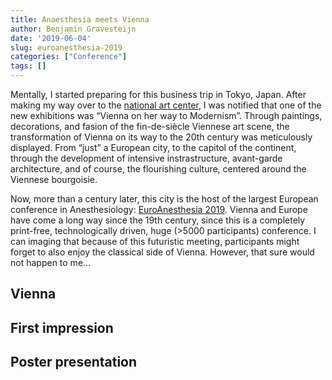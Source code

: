 ```yaml
---
title: Anaesthesia meets Vienna
author: Benjamin Gravesteijn
date: '2019-06-04'
slug: euroanesthesia-2019
categories: ["Conference"]
tags: []
---
```


Mentally, I started preparing for this business trip in Tokyo, Japan. After making my way over to the [national art center](www.nact.jp), I was notified that one of the new exhibitions was "Vienna on her way to Modernism". Through paintings, decorations, and fasion of the fin-de-siècle Viennese art scene, the transformation of Vienna on its way to the 20th century was meticulously displayed. From "just" a European city, to the capitol of the continent, through the development of intensive instrastructure, avant-garde architecture, and of course, the flourishing culture, centered around the Viennese bourgoisie. 

Now, more than a century later, this city is the host of the largest European conference in Anesthesiology: [EuroAnesthesia 2019](http://www.euroanaesthesia2019.com/). Vienna and Europe have come a long way since the 19th century, since this is a completely print-free, technologically driven, huge (>5000 participants) conference. I can imaging that because of this futuristic meeting, participants might forget to also enjoy the classical side of Vienna. However, that sure would not happen to me...

## Vienna

## First impression

## Poster presentation


